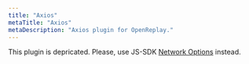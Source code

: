 ```yaml
---
title: "Axios"
metaTitle: "Axios"
metaDescription: "Axios plugin for OpenReplay."
---
```


This plugin is depricated. Please, use JS-SDK [Network Options](/installation/network-options) instead.